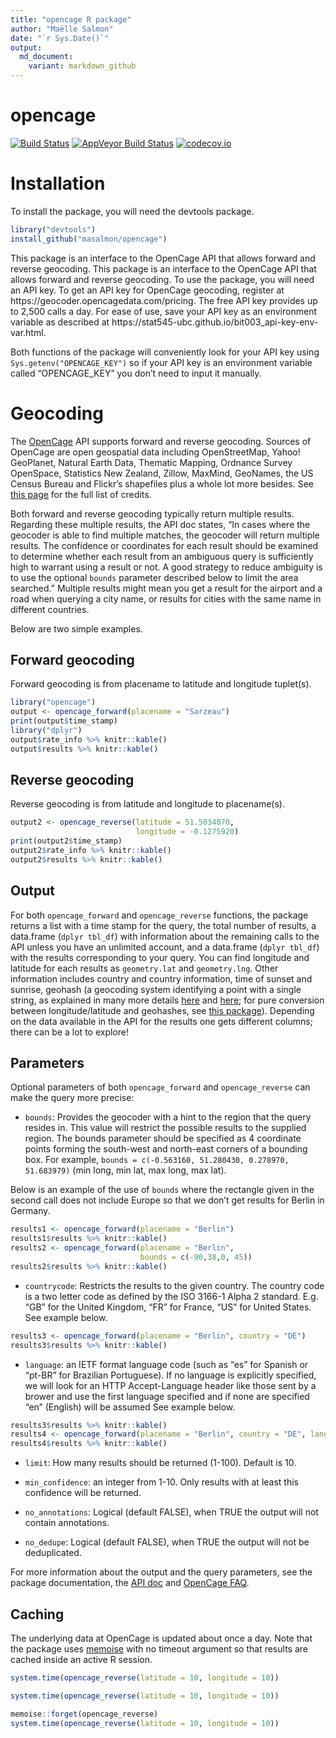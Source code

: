 ```yaml
---
title: "opencage R package"
author: "Maëlle Salmon"
date: "`r Sys.Date()`"
output:
  md_document:
    variant: markdown_github
---
```

opencage
=============

[![Build Status](https://travis-ci.org/masalmon/opencage.svg?branch=master)](https://travis-ci.org/masalmon/opencage)
[![AppVeyor Build Status](https://ci.appveyor.com/api/projects/status/github/masalmon/opencage?branch=master&svg=true)](https://ci.appveyor.com/project/masalmon/opencage)
[![codecov.io](https://codecov.io/github/masalmon/opencage/coverage.svg?branch=master)](https://codecov.io/github/masalmon/opencage?branch=master)

# Installation

To install the package, you will need the devtools package.

```r
library("devtools")
install_github("masalmon/opencage")

```

This package is an interface to the OpenCage API that allows forward and reverse geocoding. This package is an interface to the OpenCage API that allows forward and reverse geocoding. To use the package, you will need an API key. To get an API key for OpenCage geocoding, register at https://geocoder.opencagedata.com/pricing. The free API key provides up to 2,500 calls a day. For ease of use, save your API key as an environment variable as described at https://stat545-ubc.github.io/bit003_api-key-env-var.html.

Both functions of the package will conveniently look for your API key using `Sys.getenv("OPENCAGE_KEY")` so if your API key is an environment variable called "OPENCAGE_KEY" you don't need to input it manually.

# Geocoding

The [OpenCage](https://geocoder.opencagedata.com/) API supports forward and reverse geocoding. Sources of OpenCage are open geospatial data including OpenStreetMap, Yahoo! GeoPlanet, Natural Earth Data, Thematic Mapping, Ordnance Survey OpenSpace, Statistics New Zealand, Zillow, MaxMind, GeoNames, the US Census Bureau and Flickr's shapefiles plus a whole lot more besides. See [this page](https://geocoder.opencagedata.com/credits) for the full list of credits.

Both forward and reverse geocoding typically return multiple results. Regarding these multiple results, the API doc states, "In cases where the geocoder is able to find multiple matches, the geocoder will return multiple results. The confidence or coordinates for each result should be examined to determine whether each result from an ambiguous query is sufficiently high to warrant using a result or not. A good strategy to reduce ambiguity is to use the optional `bounds` parameter described below to limit the area searched." Multiple results might mean you get a result for the airport and a road when querying a city name, or results for cities with the same name in different countries. 

Below are two simple examples.

## Forward geocoding

Forward geocoding is from placename to latitude and longitude tuplet(s).

```r
library("opencage")
output <- opencage_forward(placename = "Sarzeau")
print(output$time_stamp)
library("dplyr")
output$rate_info %>% knitr::kable()
output$results %>% knitr::kable()
```

## Reverse geocoding

Reverse geocoding is from latitude and longitude to placename(s).

```r
output2 <- opencage_reverse(latitude = 51.5034070, 
                            longitude = -0.1275920)
print(output2$time_stamp)
output2$rate_info %>% knitr::kable()
output2$results %>% knitr::kable()
```

## Output

For both `opencage_forward` and `opencage_reverse` functions, the package returns a list with a time stamp for the query, the total number of results, a data.frame (`dplyr tbl_df`) with information about the remaining calls to the API unless you have an unlimited account, and a data.frame (`dplyr tbl_df`) with the results corresponding to your query. You can find longitude and latitude for each results as `geometry.lat` and `geometry.lng`. Other information includes country and country information, time of sunset and sunrise, geohash (a geocoding system identifying a point with a single string, as explained in many more details [here](https://www.elastic.co/guide/en/elasticsearch/guide/current/geohashes.html) and [here](https://en.wikipedia.org/wiki/Geohash); for pure conversion between longitude/latitude and geohashes, see [this package](https://github.com/Ironholds/geohash)).  Depending on the data available in the API for the results one gets different columns; there can be a lot to explore!

## Parameters

Optional parameters of both `opencage_forward` and `opencage_reverse` can make the query more precise:

* `bounds`: Provides the geocoder with a hint to the region that the query resides in. This value will restrict the possible results to the supplied region. The bounds parameter should be specified as 4 coordinate points forming the south-west and north-east corners of a bounding box. For example, `bounds = c(-0.563160, 51.280430, 0.278970, 51.683979)` (min long, min lat, max long, max lat).

Below is an example of the use of `bounds` where the rectangle given in the second call does not include Europe so that we don't get results for Berlin in Germany.

```r
results1 <- opencage_forward(placename = "Berlin")
results1$results %>% knitr::kable()
results2 <- opencage_forward(placename = "Berlin",
                             bounds = c(-90,38,0, 45))
results2$results %>% knitr::kable()
```

* `countrycode`: Restricts the results to the given country. The country code is a two letter code as defined by the ISO 3166-1 Alpha 2 standard. E.g. "GB" for the United Kingdom, "FR" for France, "US" for United States. See example below.

```r
results3 <- opencage_forward(placename = "Berlin", country = "DE")
results3$results %>% knitr::kable()

```

* `language`: an IETF format language code (such as "es" for Spanish or "pt-BR" for Brazilian Portuguese). If no language is explicitly specified, we will look for an HTTP Accept-Language header like those sent by a brower and use the first language specified and if none are specified "en" (English) will be assumed See example below.

```r
results3$results %>% knitr::kable()
results4 <- opencage_forward(placename = "Berlin", country = "DE", language = "de")
results4$results %>% knitr::kable()

```

* `limit`: How many results should be returned (1-100). Default is 10.

* `min_confidence`: an integer from 1-10. Only results with at least this confidence will be returned.

* `no_annotations`: Logical (default FALSE), when TRUE the output will not contain annotations.

* `no_dedupe`: Logical (default FALSE), when TRUE the output will not be deduplicated.

 For more information about the output and the query parameters, see the package documentation, the [API doc](https://geocoder.opencagedata.com/api) and [OpenCage FAQ](https://geocoder.opencagedata.com/faq).

## Caching

The underlying data at OpenCage is updated about once a day. Note that the package uses [memoise](https://github.com/hadley/memoise) with no timeout argument so that results are cached inside an active R session. 

```r
system.time(opencage_reverse(latitude = 10, longitude = 10))

system.time(opencage_reverse(latitude = 10, longitude = 10))

memoise::forget(opencage_reverse)
system.time(opencage_reverse(latitude = 10, longitude = 10))

```
